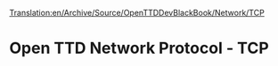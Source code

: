 [[Translation:en/Archive/Source/OpenTTDDevBlackBook/Network/TCP]]
= Open TTD Network Protocol - TCP =
